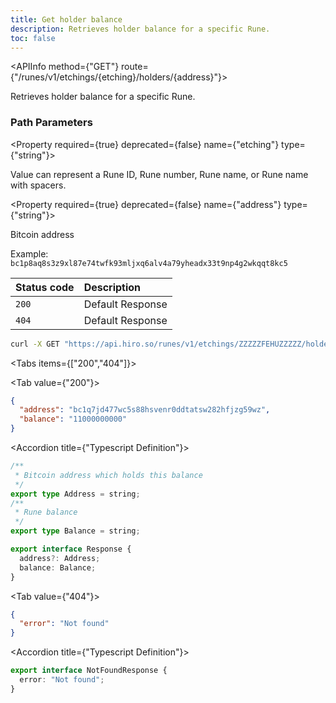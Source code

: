 ```yaml
---
title: Get holder balance
description: Retrieves holder balance for a specific Rune.
toc: false
---
```



<Root>

<API>

<APIInfo method={"GET"} route={"/runes/v1/etchings/{etching}/holders/{address}"}>

Retrieves holder balance for a specific Rune.
### Path Parameters

<Property required={true} deprecated={false} name={"etching"} type={"string"}>

Value can represent a Rune ID, Rune number, Rune name, or Rune name with spacers.

</Property>

<Property required={true} deprecated={false} name={"address"} type={"string"}>

Bitcoin address

<span>Example:  `bc1p8aq8s3z9xl87e74twfk93mljxq6alv4a79yheadx33t9np4g2wkqqt8kc5`</span>

</Property>

| Status code | Description |
| :----------- | :----------- |
| `200` | Default Response |
| `404` | Default Response |

</APIInfo>

<APIExample>

```bash title="curl"
curl -X GET "https://api.hiro.so/runes/v1/etchings/ZZZZZFEHUZZZZZ/holders/bc1q7jd477wc5s88hsvenr0ddtatsw282hfjzg59wz"
```

<Tabs items={["200","404"]}>

<Tab value={"200"}>



```json title="Example Response"
{
  "address": "bc1q7jd477wc5s88hsvenr0ddtatsw282hfjzg59wz",
  "balance": "11000000000"
}
```

<Accordions>

<Accordion title={"Typescript Definition"}>

```ts
/**
 * Bitcoin address which holds this balance
 */
export type Address = string;
/**
 * Rune balance
 */
export type Balance = string;

export interface Response {
  address?: Address;
  balance: Balance;
}

```

</Accordion>

</Accordions>

</Tab>

<Tab value={"404"}>



```json title="Example Response"
{
  "error": "Not found"
}
```

<Accordions>

<Accordion title={"Typescript Definition"}>

```ts
export interface NotFoundResponse {
  error: "Not found";
}

```

</Accordion>

</Accordions>

</Tab>

</Tabs>

</APIExample>

</API>

</Root>
